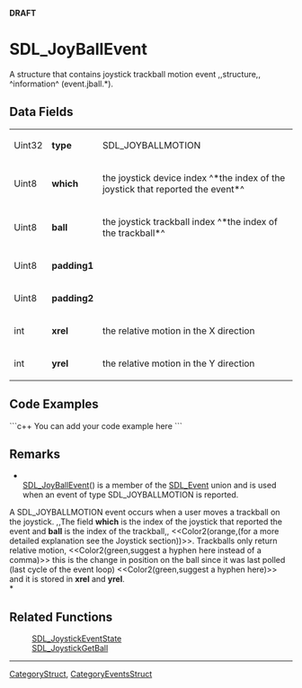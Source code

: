 <!-- pragma section-numbers off -->
<!-- pragma disable-camelcase -->
'''DRAFT'''

= SDL_JoyBallEvent =
A structure that contains joystick trackball motion event ,,structure,, ^information^ (event.jball.*).


== Data Fields ==
{|
|Uint32
|'''type'''
|SDL_JOYBALLMOTION
|-
|Uint8
|'''which'''
|the joystick device index ^*the index of the joystick that reported the event*^
|-
|Uint8
|'''ball'''
|the joystick trackball index ^*the index of the trackball*^
|-
|Uint8
|'''padding1'''
|
|-
|Uint8
|'''padding2'''
|
|-
|int
|'''xrel'''
|the relative motion in the X direction
|-
|int
|'''yrel'''
|the relative motion in the Y direction
|}

== Code Examples ==
```c++
You can add your code example here
```

== Remarks ==
*<br/>[[SDL_JoyBallEvent]]() is a member of the [[SDL_Event]] union and is used when an event of type SDL_JOYBALLMOTION is reported.

A SDL_JOYBALLMOTION event occurs when a user moves a trackball on the joystick. ,,The field '''which''' is the index of the joystick that reported the event and '''ball''' is the index of the trackball,, <<Color2(orange,(for a more detailed explanation see the Joystick section))>>. Trackballs only return relative motion, <<Color2(green,suggest a hyphen here instead of a comma)>> this is the change in position on the ball since it was last polled (last cycle of the event loop) <<Color2(green,suggest a hyphen here)>> and it is stored in '''xrel''' and '''yrel'''.<br/>*

== Related Functions ==
:[[SDL_JoystickEventState]]
:[[SDL_JoystickGetBall]]

----
[[CategoryStruct]], [[CategoryEventsStruct]]
